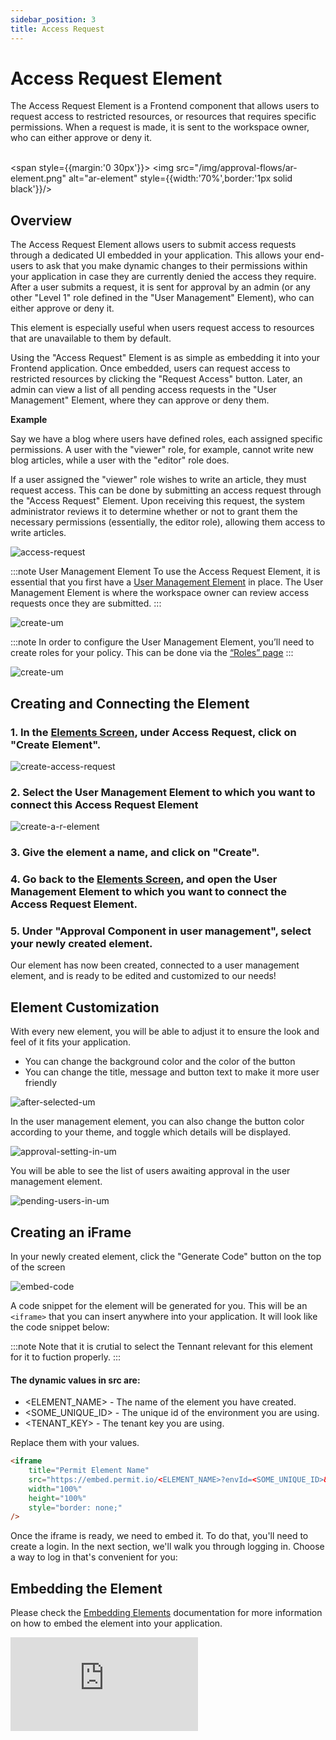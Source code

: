 ```yaml
---
sidebar_position: 3
title: Access Request
---
```



# Access Request Element

<span className="subtitle-custom">
The Access Request Element is a Frontend component that allows users to request access to restricted resources, or resources that requires specific permissions. 
When a request is made, it is sent to the workspace owner, who can either approve or deny it.
</span>
<br/>
<br/>

<span style={{margin:'0 30px'}}>
<img src="/img/approval-flows/ar-element.png" alt="ar-element" style={{width:'70%',border:'1px solid black'}}/>
</span>

## Overview

The Access Request Element allows users to submit access requests through a dedicated UI embedded in your application. 
This allows your end-users to ask that you make dynamic changes to their permissions within your application in case they are currently denied the access they require.
After a user submits a request, it is sent for approval by an admin (or any other "Level 1" role defined in the "User Management" Element), who can either approve or deny it.

This element is especially useful when users request access to resources that are unavailable to them by default.

Using the "Access Request" Element is as simple as embedding it into your Frontend application. Once embedded, users can request access to restricted resources by clicking the "Request Access" button.
Later, an admin can view a list of all pending access requests in the "User Management" Element, where they can approve or deny them.

**Example**

Say we have a blog where users have defined roles, each assigned specific permissions. A user with the "viewer" role, for example, cannot write new blog articles, while a user with the "editor" role does.

If a user assigned the "viewer" role wishes to write an article, they must request access. This can be done by submitting an access request through the "Access Request" Element. Upon receiving this request, the system administrator reviews it to determine whether or not to grant them the necessary permissions (essentially, the editor role), allowing them access to write articles.

![access-request](/img/approval-flows/diagram.png)


:::note User Management Element
To use the Access Request Element, it is essential that you first have a [User Management Element](/embeddable-uis/element/user-management) in place. The User Management Element is where the workspace owner can review access requests once they are submitted. 
:::

![create-um](/img/approval-flows/um-el-users-and-pending-user.png)

:::note
In order to configure the User Management Element, you’ll need to create roles for your policy. This can be done via the <a className="text-[#6851ff]" href="https://app.permit.io/policy-editor/roles"> “Roles” page</a>
:::

![create-um](/img/approval-flows/create-um-element.png)

## Creating and Connecting the Element

### 1. In the [Elements Screen](https://app.permit.io/elements), under Access Request, click on "Create Element". 

![create-access-request](/img/approval-flows/access-request.png)

### 2. Select the User Management Element to which you want to connect this Access Request Element

![create-a-r-element](/img/approval-flows/create-a-r-element.png)

### 3. Give the element a name, and click on "Create". 

### 4. Go back to the [Elements Screen](https://app.permit.io/elements), and open the User Management Element to which you want to connect the Access Request Element.

### 5. Under "Approval Component in user management", select your newly created element. 

Our element has now been created, connected to a user management element, and is ready to be edited and customized to our needs! 

## Element Customization

With every new element, you will be able to adjust it to ensure the look and feel of it fits your application. 

<div className="list">
    <ul>
        <li>
			<span>
                You can change the background color and the color of the button
			</span>
        </li>
            <li>
			<span>
                You can change the title, message and button text to make it more user friendly
			</span>
        </li>
    </ul>
</div>

![after-selected-um](/img/approval-flows/after-selected-um.png)

In the user management element, you can also change the button color according to your theme, and toggle which details will be displayed. 

![approval-setting-in-um](/img/approval-flows/approval-setting-in-um.png)

You will be able to see the list of users awaiting approval in the user management element.

![pending-users-in-um](/img/approval-flows/pending-users-in-um.png)

## Creating an iFrame

In your newly created element, click the "Generate Code" button on the top of the screen

![embed-code](/img/approval-flows/embed-code-ar.png)

A code snippet for the element will be generated for you.
This will be an `<iframe>` that you can insert anywhere into your application. It will look like the code snippet below:

:::note
Note that it is crutial to select the Tennant relevant for this element for it to fuction properly. 
:::

#### The dynamic values in src are:
- <ELEMENT_NAME> - The name of the element you have created.
- <SOME_UNIQUE_ID> - The unique id of the environment you are using.
- <TENANT_KEY> - The tenant key you are using.

Replace them with your values.

```html
<iframe
	title="Permit Element Name"
	src="https://embed.permit.io/<ELEMENT_NAME>?envId=<SOME_UNIQUE_ID>&darkMode=false&tenantKey=<TENANT_KEY>"
	width="100%"
	height="100%"
	style="border: none;"
/>
```

Once the iframe is ready, we need to embed it. To do that, you'll need to create a login. In the next section, we'll walk you through logging in. Choose a way to log in that's convenient for you:

## Embedding the Element

Please check the [Embedding Elements](/embeddable-uis/overview) documentation for more information on how to embed the element into your application.
<br/>

<div className="video-container">
    <iframe
        src="https://www.youtube.com/embed/xGYdDF65lkQ"
        title="YouTube video player"
        frameBorder="0"
        allow="accelerometer; autoplay; clipboard-write; encrypted-media; gyroscope; picture-in-picture"
        allowFullScreen
    ></iframe>
</div>

